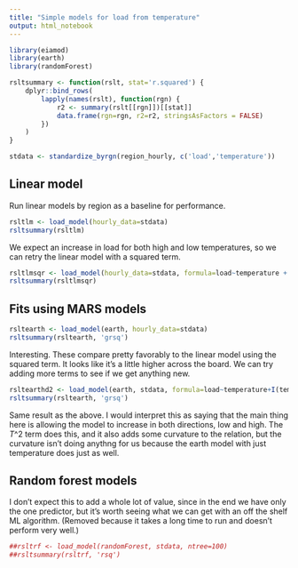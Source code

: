 ```yaml
---
title: "Simple models for load from temperature"
output: html_notebook
---
```



```r
library(eiamod)
library(earth)
library(randomForest)

rsltsummary <- function(rslt, stat='r.squared') {
    dplyr::bind_rows(
        lapply(names(rslt), function(rgn) {
            r2 <- summary(rslt[[rgn]])[[stat]]
            data.frame(rgn=rgn, r2=r2, stringsAsFactors = FALSE)   
        })
    )
}
```

```r
stdata <- standardize_byrgn(region_hourly, c('load','temperature'))
```

## Linear model

Run linear models by region as a baseline for performance.
```r
rsltlm <- load_model(hourly_data=stdata)
rsltsummary(rsltlm)
```

We expect an increase in load for both high and low temperatures, so we can retry the
linear model with a squared term.
```r
rsltlmsqr <- load_model(hourly_data=stdata, formula=load~temperature + I(temperature^2))
rsltsummary(rsltlmsqr)
```

## Fits using MARS models
```r
rsltearth <- load_model(earth, hourly_data=stdata)
rsltsummary(rsltearth, 'grsq')
```
Interesting.  These compare pretty favorably to the linear model using the squared term.  It looks
like it's a little higher across the board.  We can try adding more terms to see if we get anything 
new.
```r
rsltearthd2 <- load_model(earth, stdata, formula=load~temperature+I(temperature^2), degree=3)
rsltsummary(rsltearth, 'grsq')
```
Same result as the above.  I would interpret this as saying that the main thing here is
allowing the model to increase in both directions, low and high.  The $T$^2 term does this,
and it also adds some curvature to the relation, but the curvature isn't doing anythng for us
because the earth model with just temperature does just as well.

## Random forest models
I don't expect this to add a whole lot of value, since in the end we have only the one predictor,
but it's worth seeing what we can get with an off the shelf ML algorithm.  (Removed because it 
takes a long time to run and doesn't perform very well.)
```r
##rsltrf <- load_model(randomForest, stdata, ntree=100)
##rsltsummary(rsltrf, 'rsq')
```


